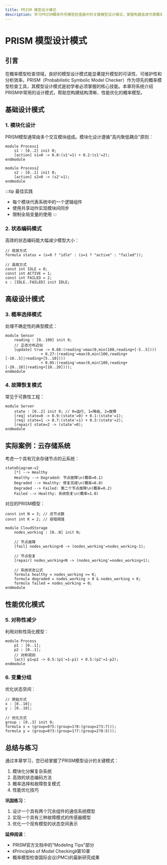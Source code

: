 ```yaml
---
title: PRISM 模型设计模式
description: 学习PRISM概率符号模型检查器中的关键模型设计模式，掌握构建高效可靠概率模型的最佳实践。
---
```


# PRISM 模型设计模式

## 引言

在概率模型检查领域，良好的模型设计模式能显著提升模型的可读性、可维护性和分析效率。PRISM（Probabilistic Symbolic Model Checker）作为领先的概率模型检查工具，其模型设计模式是初学者必须掌握的核心技能。本章将系统介绍PRISM中常用的设计模式，帮助您构建结构清晰、性能优化的概率模型。

## 基础设计模式

### 1. 模块化设计

PRISM模型通常由多个交互模块组成。模块化设计遵循"高内聚低耦合"原则：

```prism
module Process1
    s1 : [0..2] init 0;
    [action] s1=0 -> 0.8:(s1'=1) + 0.2:(s1'=2);
endmodule

module Process2
    s2 : [0..1] init 0;
    [action] s2=0 -> (s2'=1);
endmodule
```

:::tip 最佳实践
- 每个模块代表系统中的一个逻辑组件
- 使用共享动作实现模块间同步
- 限制全局变量的使用
:::

### 2. 状态编码模式

高效的状态编码能大幅减少模型大小：

```prism
// 低效方式
formula status = (s=0 ? "idle" : (s=1 ? "active" : "failed"));

// 高效方式
const int IDLE = 0;
const int ACTIVE = 1;
const int FAILED = 2;
s : [IDLE..FAILED] init IDLE;
```

## 高级设计模式

### 3. 概率选择模式

处理不确定性的典型模式：

```prism
module Sensor
    reading : [0..100] init 0;
    // 正态分布近似
    [update] true -> 0.68:(reading'=max(0,min(100,reading+[-5..5])))
                + 0.27:(reading'=max(0,min(100,reading+[-10..5]|reading+[5..10])))
                + 0.05:(reading'=max(0,min(100,reading+[-20..10]|reading+[10..20])));
endmodule
```

### 4. 故障恢复模式

常见于可靠性工程：

```prism
module Server
    state : [0..2] init 0; // 0=运行, 1=降级, 2=故障
    [req] state=0 -> 0.9:(state'=0) + 0.1:(state'=1);
    [req] state=1 -> 0.7:(state'=1) + 0.3:(state'=2);
    [repair] state=2 -> (state'=0);
endmodule
```

## 实际案例：云存储系统

考虑一个具有冗余存储节点的云系统：

```mermaid
stateDiagram-v2
    [*] --> Healthy
    Healthy --> Degraded: 节点故障\n(概率=0.1)
    Degraded --> Healthy: 修复完成\n(概率=0.8)
    Degraded --> Failed: 第二个节点故障\n(概率=0.2)
    Failed --> Healthy: 系统恢复\n(概率=1.0)
```

对应的PRISM模型：

```prism
const int N = 3; // 总节点数
const int K = 2; // 容错阈值

module CloudStorage
    nodes_working : [0..N] init N;
    
    // 节点故障
    [fail] nodes_working>0 -> (nodes_working'=nodes_working-1);
    
    // 节点恢复
    [repair] nodes_working<N -> (nodes_working'=nodes_working+1);
    
    // 系统状态公式
    formula healthy = nodes_working >= K;
    formula degraded = nodes_working > 0 & nodes_working < K;
    formula failed = nodes_working = 0;
endmodule
```

## 性能优化模式

### 5. 对称性减少

利用对称性简化模型：

```prism
module Process
    p1 : [0..1];
    p2 : [0..1];
    // 对称规则
    [act] p1=p2 -> 0.5:(p1'=1-p1) + 0.5:(p2'=1-p2);
endmodule
```

### 6. 变量分组

优化状态空间：

```prism
// 原始方式
x : [0..10];
y : [0..10];

// 优化方式
group : [0..3] init 0;
formula x = (group=0?5:(group=1?8:(group=2?3:7)));
formula y = (group=0?3:(group=1?7:(group=2?8:5)));
```

## 总结与练习

通过本章学习，您已经掌握了PRISM模型设计的关键模式：

1. 模块化分解复杂系统
2. 高效的状态编码方法
3. 概率选择和故障恢复模式
4. 性能优化技巧

**巩固练习**：
1. 设计一个具有两个冗余组件的通信系统模型
2. 实现一个具有三种故障模式的传感器模型
3. 优化一个现有模型的状态空间表示

**延伸阅读**：
- PRISM官方文档中的"Modeling Tips"部分
- 《Principles of Model Checking》第10章
- 概率模型检查国际会议(PMC)的最新研究成果